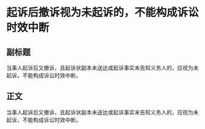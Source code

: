 # 起诉后撤诉视为未起诉的，不能构成诉讼时效中断
## 副标题
当事人起诉后又撤诉，且起诉状副本未送达或起诉事实未告知义务人的，应视为未起诉，不能构成诉讼时效中断。
## 正文
当事人起诉后又撤诉，且起诉状副本未送达或起诉事实未告知义务人的，应视为未起诉，不能构成诉讼时效中断。